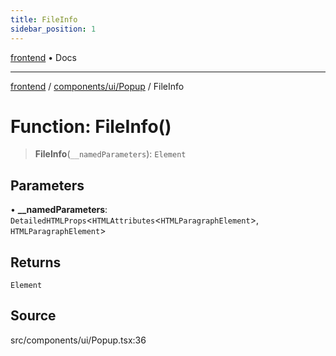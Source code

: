 ```yaml
---
title: FileInfo
sidebar_position: 1
---
```


[frontend](../../../..) • Docs

***

[frontend](../../../..) / [components/ui/Popup](..) / FileInfo

# Function: FileInfo()

> **FileInfo**(`__namedParameters`): `Element`

## Parameters

• **\_\_namedParameters**: `DetailedHTMLProps`\<`HTMLAttributes`\<`HTMLParagraphElement`\>, `HTMLParagraphElement`\>

## Returns

`Element`

## Source

src/components/ui/Popup.tsx:36
